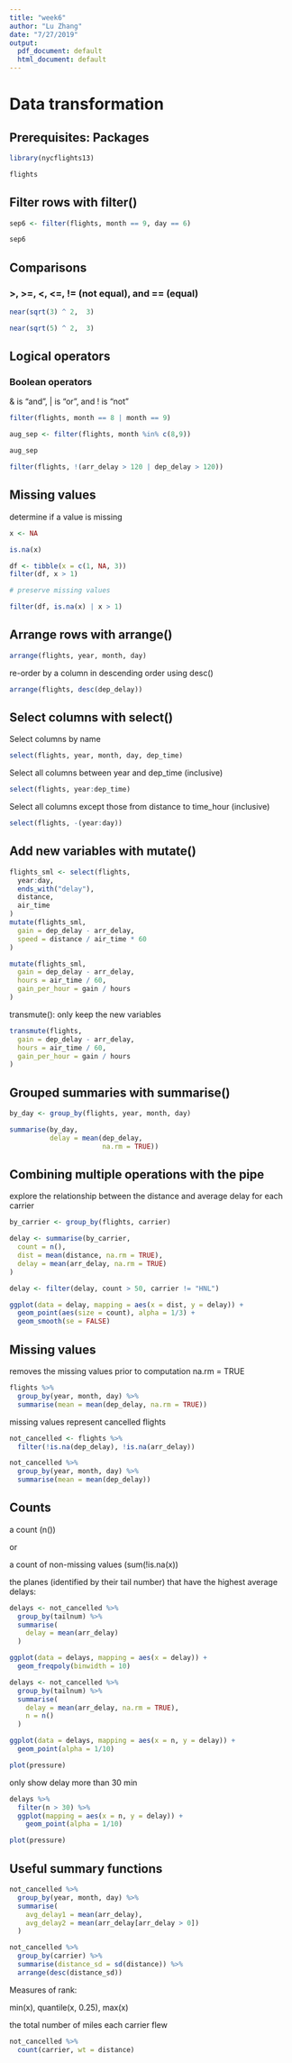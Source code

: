 ```yaml
---
title: "week6"
author: "Lu Zhang"
date: "7/27/2019"
output:
  pdf_document: default
  html_document: default
---
```


# Data transformation

## Prerequisites: Packages

```r

library(nycflights13)

```

```r
flights

```

## Filter rows with filter()

```r
sep6 <- filter(flights, month == 9, day == 6)

sep6
```


## Comparisons

###  >, >=, <, <=, != (not equal), and == (equal)

``` r

near(sqrt(3) ^ 2,  3)

near(sqrt(5) ^ 2,  3)

```

## Logical operators

### Boolean operators 

& is “and”, | is “or”, and ! is “not”


```r

filter(flights, month == 8 | month == 9)


```



```r

aug_sep <- filter(flights, month %in% c(8,9))

aug_sep

```



```r

filter(flights, !(arr_delay > 120 | dep_delay > 120))

```

## Missing values

determine if a value is missing

```r

x <- NA

is.na(x)

```


```r

df <- tibble(x = c(1, NA, 3))
filter(df, x > 1)

# preserve missing values

filter(df, is.na(x) | x > 1)

```

## Arrange rows with arrange()

```r

arrange(flights, year, month, day)

```

re-order by a column in descending order using desc()

```r

arrange(flights, desc(dep_delay))


```

## Select columns with select()

Select columns by name

```r

select(flights, year, month, day, dep_time)

```

Select all columns between year and dep_time (inclusive)

```r

select(flights, year:dep_time)


```

Select all columns except those from distance to time_hour (inclusive)

```r

select(flights, -(year:day))

```

## Add new variables with mutate()

```R

flights_sml <- select(flights, 
  year:day, 
  ends_with("delay"), 
  distance, 
  air_time
)
mutate(flights_sml,
  gain = dep_delay - arr_delay,
  speed = distance / air_time * 60
)

```

```R

mutate(flights_sml,
  gain = dep_delay - arr_delay,
  hours = air_time / 60,
  gain_per_hour = gain / hours
)


```

transmute(): only keep the new variables

```R

transmute(flights,
  gain = dep_delay - arr_delay,
  hours = air_time / 60,
  gain_per_hour = gain / hours
)

```

## Grouped summaries with summarise()

```r

by_day <- group_by(flights, year, month, day)

summarise(by_day, 
          delay = mean(dep_delay, 
                       na.rm = TRUE))

```

## Combining multiple operations with the pipe

explore the relationship between the distance and average delay for each carrier

```r

by_carrier <- group_by(flights, carrier)

delay <- summarise(by_carrier,
  count = n(),
  dist = mean(distance, na.rm = TRUE),
  delay = mean(arr_delay, na.rm = TRUE)
)

delay <- filter(delay, count > 50, carrier != "HNL")

ggplot(data = delay, mapping = aes(x = dist, y = delay)) +
  geom_point(aes(size = count), alpha = 1/3) +
  geom_smooth(se = FALSE)

```

## Missing values

removes the missing values prior to computation
na.rm = TRUE 


```r

flights %>% 
  group_by(year, month, day) %>% 
  summarise(mean = mean(dep_delay, na.rm = TRUE))

```

missing values represent cancelled flights

```r

not_cancelled <- flights %>% 
  filter(!is.na(dep_delay), !is.na(arr_delay))

not_cancelled %>% 
  group_by(year, month, day) %>% 
  summarise(mean = mean(dep_delay))

```

## Counts

a count (n())

or

a count of non-missing values
                            (sum(!is.na(x))


the planes (identified by their tail number) that have the highest average delays:

```r

delays <- not_cancelled %>% 
  group_by(tailnum) %>% 
  summarise(
    delay = mean(arr_delay)
  )

ggplot(data = delays, mapping = aes(x = delay)) + 
  geom_freqpoly(binwidth = 10)

```



```r

delays <- not_cancelled %>% 
  group_by(tailnum) %>% 
  summarise(
    delay = mean(arr_delay, na.rm = TRUE),
    n = n()
  )

ggplot(data = delays, mapping = aes(x = n, y = delay)) + 
  geom_point(alpha = 1/10)

plot(pressure)
```

only show delay more than 30 min

```r

delays %>% 
  filter(n > 30) %>% 
  ggplot(mapping = aes(x = n, y = delay)) + 
    geom_point(alpha = 1/10)

plot(pressure)
```

## Useful summary functions

```r

not_cancelled %>% 
  group_by(year, month, day) %>% 
  summarise(
    avg_delay1 = mean(arr_delay),
    avg_delay2 = mean(arr_delay[arr_delay > 0]) 
  )

```



```r

not_cancelled %>% 
  group_by(carrier) %>% 
  summarise(distance_sd = sd(distance)) %>% 
  arrange(desc(distance_sd))

```

Measures of rank: 

min(x), quantile(x, 0.25), max(x)

the total number of miles each carrier flew

```r

not_cancelled %>% 
  count(carrier, wt = distance)

```

